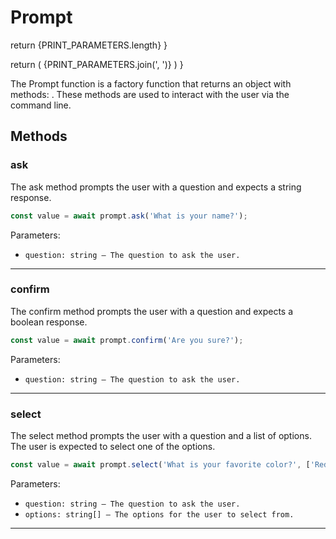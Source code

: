 # Prompt


  return <span>{PRINT_PARAMETERS.length}</span>
}

  return (
    <span>
      {PRINT_PARAMETERS.join(', ')}
    </span>
  )
}


The Prompt function is a factory function that returns an object with <PromptParametersCount /> methods: <PromptParameters />. These methods are used to interact with the user via the command line.

## Methods

### ask
The ask method prompts the user with a question and expects a string response.

```js copy
const value = await prompt.ask('What is your name?');
```

Parameters:

- `question: string — The question to ask the user.`

--- 
### confirm
The confirm method prompts the user with a question and expects a boolean response.

```js copy
const value = await prompt.confirm('Are you sure?');
```

Parameters:

- `question: string — The question to ask the user.`
---
### select
The select method prompts the user with a question and a list of options. The user is expected to select one of the options.

```js copy
const value = await prompt.select('What is your favorite color?', ['Red', 'Green', 'Blue']);
```

Parameters:

- `question: string — The question to ask the user.`
- `options: string[] — The options for the user to select from.`
---